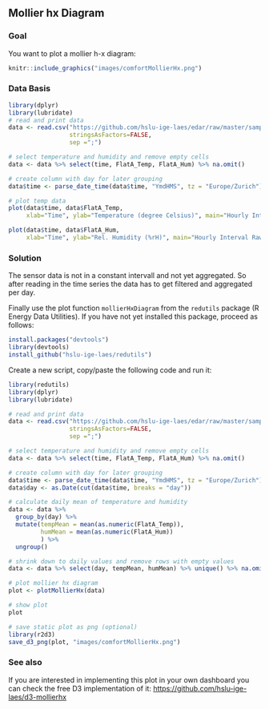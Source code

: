 \newpage
## Mollier hx Diagram
### Goal
You want to plot a mollier h-x diagram:

```r
knitr::include_graphics("images/comfortMollierHx.png")
```

### Data Basis

```r
library(dplyr)
library(lubridate)
# read and print data
data <- read.csv("https://github.com/hslu-ige-laes/edar/raw/master/sampleData/flatTempHum.csv",
                 stringsAsFactors=FALSE,
                 sep =";")

# select temperature and humidity and remove empty cells
data <- data %>% select(time, FlatA_Temp, FlatA_Hum) %>% na.omit()

# create column with day for later grouping
data$time <- parse_date_time(data$time, "YmdHMS", tz = "Europe/Zurich")

# plot temp data
plot(data$time, data$FlatA_Temp,
     xlab="Time", ylab="Temperature (degree Celsius)", main="Hourly Interval Raw Data", type = "l")

plot(data$time, data$FlatA_Hum,
     xlab="Time", ylab="Rel. Humidity (%rH)", main="Hourly Interval Raw Data", type = "l")
```

### Solution
The sensor data is not in a constant intervall and not yet aggregated. So after reading in the time series the data has to get filtered and aggregated per day.

Finally use the plot function `mollierHxDiagram` from the `redutils` package (R Energy Data Utilities).
If you have not yet installed this package, proceed as follows:

```r
install.packages("devtools")
library(devtools)
install_github("hslu-ige-laes/redutils")
```

Create a new script, copy/paste the following code and run it:

```r
library(redutils)
library(dplyr)
library(lubridate)

# read and print data
data <- read.csv("https://github.com/hslu-ige-laes/edar/raw/master/sampleData/flatTempHum.csv",
                 stringsAsFactors=FALSE,
                 sep =";")

# select temperature and humidity and remove empty cells
data <- data %>% select(time, FlatA_Temp, FlatA_Hum) %>% na.omit()

# create column with day for later grouping
data$time <- parse_date_time(data$time, "YmdHMS", tz = "Europe/Zurich")
data$day <- as.Date(cut(data$time, breaks = "day"))

# calculate daily mean of temperature and humidity
data <- data %>%
  group_by(day) %>%
  mutate(tempMean = mean(as.numeric(FlatA_Temp)),
         humMean = mean(as.numeric(FlatA_Hum))
         ) %>%
  ungroup()

# shrink down to daily values and remove rows with empty values
data <- data %>% select(day, tempMean, humMean) %>% unique() %>% na.omit()

# plot mollier hx diagram
plot <- plotMollierHx(data)

# show plot
plot
```

```r
# save static plot as png (optional)
library(r2d3)
save_d3_png(plot, "images/comfortMollierHx.png")
```

### See also
If you are interested in implementing this plot in your own dashboard you can check the free D3 implementation of it:
[https://github.com/hslu-ige-laes/d3-mollierhx](https://github.com/hslu-ige-laes/d3-mollierhx){target="_blank"}
